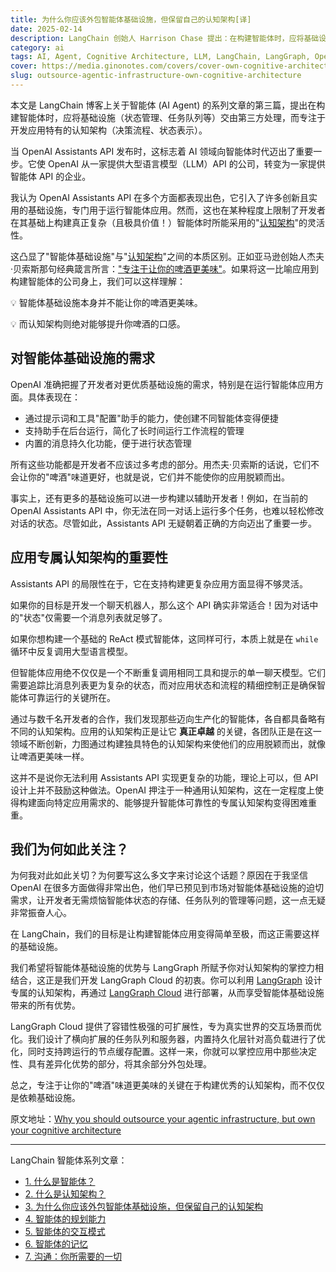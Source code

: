 ```yaml
---
title: 为什么你应该外包智能体基础设施，但保留自己的认知架构[译]
date: 2025-02-14
description: LangChain 创始人 Harrison Chase 提出：在构建智能体时，应将基础设施（状态管理、任务队列等）交由第三方处理，而专注于开发应用特有的认知架构（决策流程、状态表示）。虽然 OpenAI Assistants API 提供了完善的基础设施，但其通用认知架构限制了复杂应用的开发。开发者应将精力集中在能带来差异化优势的认知架构设计上。
category: ai
tags: AI, Agent, Cognitive Architecture, LLM, LangChain, LangGraph, OpenAI, Assistants API
cover: https://media.ginonotes.com/covers/cover-own-cognitive-architecture.jpeg
slug: outsource-agentic-infrastructure-own-cognitive-architecture
---
```


<div className="mx-auto max-w-prose rounded-lg border bg-gradient-to-br px-4 shadow-md text-lg leading-relaxed">
  本文是 LangChain 博客上关于智能体 (AI Agent) 的系列文章的第三篇，提出在构建智能体时，应将基础设施（状态管理、任务队列等）交由第三方处理，而专注于开发应用特有的认知架构（决策流程、状态表示）。
</div>

当 OpenAI Assistants API 发布时，这标志着 AI 领域向智能体时代迈出了重要一步。它使 OpenAI 从一家提供大型语言模型（LLM）API 的公司，转变为一家提供智能体 API 的企业。

我认为 OpenAI Assistants API 在多个方面都表现出色，它引入了许多创新且实用的基础设施，专门用于运行智能体应用。然而，这也在某种程度上限制了开发者在其基础上构建真正复杂（且极具价值！）智能体时所能采用的"[认知架构](https://blog.langchain.dev/what-is-a-cognitive-architecture/)"的灵活性。

这凸显了"智能体基础设施"与"[认知架构](https://blog.langchain.dev/what-is-a-cognitive-architecture/)"之间的本质区别。正如亚马逊创始人杰夫·贝索斯那句经典箴言所言：["专注于让你的啤酒更美味"](https://www.acquired.fm/episodes/amazon-com)。如果将这一比喻应用到构建智能体的公司身上，我们可以这样理解：

<div className="my-4 rounded-lg bg-blue-50 p-4">
  💡 智能体基础设施本身并不能让你的啤酒更美味。
  
  💡 而认知架构则绝对能够提升你啤酒的口感。
</div>

## 对智能体基础设施的需求

OpenAI 准确把握了开发者对更优质基础设施的需求，特别是在运行智能体应用方面。具体表现在：

- 通过提示词和工具"配置"助手的能力，使创建不同智能体变得便捷
- 支持助手在后台运行，简化了长时间运行工作流程的管理
- 内置的消息持久化功能，便于进行状态管理

所有这些功能都是开发者不应该过多考虑的部分。用杰夫·贝索斯的话说，它们不会让你的"啤酒"味道更好，也就是说，它们并不能使你的应用脱颖而出。

事实上，还有更多的基础设施可以进一步构建以辅助开发者！例如，在当前的 OpenAI Assistants API 中，你无法在同一对话上运行多个任务，也难以轻松修改对话的状态。尽管如此，Assistants API 无疑朝着正确的方向迈出了重要一步。

## 应用专属认知架构的重要性

Assistants API 的局限性在于，它在支持构建更复杂应用方面显得不够灵活。

如果你的目标是开发一个聊天机器人，那么这个 API 确实非常适合！因为对话中的"状态"仅需要一个消息列表就足够了。

如果你想构建一个基础的 ReAct 模式智能体，这同样可行，本质上就是在 `while` 循环中反复调用大型语言模型。

但智能体应用绝不仅仅是一个不断重复调用相同工具和提示的单一聊天模型。它们需要追踪比消息列表更为复杂的状态，而对应用状态和流程的精细控制正是确保智能体可靠运行的关键所在。

通过与数千名开发者的合作，我们发现那些迈向生产化的智能体，各自都具备略有不同的认知架构。应用的认知架构正是让它 **真正卓越** 的关键，各团队正是在这一领域不断创新，力图通过构建独具特色的认知架构来使他们的应用脱颖而出，就像让啤酒更美味一样。

这并不是说你无法利用 Assistants API 实现更复杂的功能，理论上可以，但 API 设计上并不鼓励这种做法。OpenAI 押注于一种通用认知架构，这在一定程度上使得构建面向特定应用需求的、能够提升智能体可靠性的专属认知架构变得困难重重。

## 我们为何如此关注？

为何我对此如此关切？为何要写这么多文字来讨论这个话题？原因在于我坚信 OpenAI 在很多方面做得非常出色，他们早已预见到市场对智能体基础设施的迫切需求，让开发者无需烦恼智能体状态的存储、任务队列的管理等问题，这一点无疑非常振奋人心。

在 LangChain，我们的目标是让构建智能体应用变得简单至极，而这正需要这样的基础设施。

我们希望将智能体基础设施的优势与 LangGraph 所赋予你对认知架构的掌控力相结合，这正是我们开发 LangGraph Cloud 的初衷。你可以利用 [LangGraph](https://www.langchain.com/langgraph) 设计专属的认知架构，再通过 [LangGraph Cloud](https://blog.langchain.dev/langgraph-cloud/) 进行部署，从而享受智能体基础设施带来的所有优势。

LangGraph Cloud 提供了容错性极强的可扩展性，专为真实世界的交互场景而优化。我们设计了横向扩展的任务队列和服务器，内置持久化层针对高负载进行了优化，同时支持跨运行的节点缓存配置。这样一来，你就可以掌控应用中那些决定性、具有差异化优势的部分，将其余部分外包处理。

总之，专注于让你的"啤酒"味道更美味的关键在于构建优秀的认知架构，而不仅仅是依赖基础设施。

原文地址：[Why you should outsource your agentic infrastructure, but own your cognitive architecture](https://blog.langchain.dev/why-you-should-outsource-your-agentic-infrastructure-but-own-your-cognitive-architecture/)

---

LangChain 智能体系列文章：

- [1. 什么是智能体？](https://www.ginonotes.com/posts/what-is-ai-agents)
- [2. 什么是认知架构？](https://www.ginonotes.com/posts/what-is-a-cognitive-architecture)
- [3. 为什么你应该外包智能体基础设施，但保留自己的认知架构](https://www.ginonotes.com/posts/outsource-agentic-infrastructure-own-cognitive-architecture)
- [4. 智能体的规划能力](https://www.ginonotes.com/posts/planning-for-agents)
- [5. 智能体的交互模式](https://www.ginonotes.com/posts/ux-for-agents)
- [6. 智能体的记忆](https://www.ginonotes.com/posts/memory-for-agents)
- [7. 沟通：你所需要的一切](https://www.ginonotes.com/posts/communication-is-all-you-need)